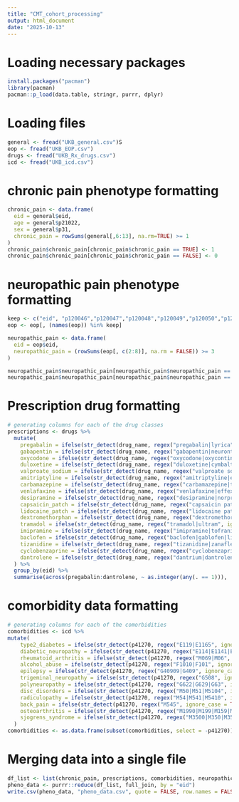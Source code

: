 ---
title: "CMT_cohort_processing"
output: html_document
date: "2025-10-13"
---
# Loading necessary packages
```{r}
install.packages("pacman")
library(pacman)
pacman::p_load(data.table, stringr, purrr, dplyr)

```


# Loading files
```{r}
general <- fread("UKB_general.csv")S
eop <- fread("UKB_EOP.csv")
drugs <- fread("UKB_Rx_drugs.csv")
icd <- fread("UKB_icd.csv")

```


# chronic pain phenotype formatting
```{r}
chronic_pain <- data.frame(
  eid = general$eid,
  age = general$p21022,
  sex = general$p31,
  chronic_pain = rowSums(general[,6:13], na.rm=TRUE) >= 1
)
chronic_pain$chronic_pain[chronic_pain$chronic_pain == TRUE] <- 1
chronic_pain$chronic_pain[chronic_pain$chronic_pain == FALSE] <- 0
```


# neuropathic pain phenotype formatting
```{r}
keep <- c("eid", "p120046","p120047","p120048","p120049","p120050","p120051","p120052")
eop <- eop[, (names(eop)) %in% keep]

neuropathic_pain <- data.frame(
  eid = eop$eid,
  neuropathic_pain = (rowSums(eop[, c(2:8)], na.rm = FALSE)) >= 3
)

neuropathic_pain$neuropathic_pain[neuropathic_pain$neuropathic_pain == TRUE] <- 1
neuropathic_pain$neuropathic_pain[neuropathic_pain$neuropathic_pain == FALSE] <- 0

```


# Prescription drug formatting
```{r}
# generating columns for each of the drug classes
prescriptions <- drugs %>%
  mutate(
    pregabalin = ifelse(str_detect(drug_name, regex("pregabalin|lyrica", ignore_case = TRUE)), 1, 0),
    gabapentin = ifelse(str_detect(drug_name, regex("gabapentin|neurontin|gralise", ignore_case = TRUE)), 1, 0),
    oxycodone = ifelse(str_detect(drug_name, regex("oxycodone|oxycontin", ignore_case = TRUE)), 1, 0),
    duloxetine = ifelse(str_detect(drug_name, regex("duloxetine|cymbalta", ignore_case = TRUE)), 1, 0),
    valproate_sodium = ifelse(str_detect(drug_name, regex("valproate sodium|divalproex|depakote", ignore_case = TRUE)), 1, 0),
    amitriptyline = ifelse(str_detect(drug_name, regex("amitriptyline|elavil", ignore_case = TRUE)), 1, 0),
    carbamazepine = ifelse(str_detect(drug_name, regex("carbamazepine|tegretol|carbatrol", ignore_case = TRUE)), 1, 0),
    venlafaxine = ifelse(str_detect(drug_name, regex("venlafaxine|effexor", ignore_case = TRUE)), 1, 0),
    desipramine = ifelse(str_detect(drug_name, regex("desipramine|norpramin", ignore_case = TRUE)), 1, 0),
    capsaicin_patch = ifelse(str_detect(drug_name, regex("capsaicin patch|qutenza", ignore_case = TRUE)), 1, 0),
    lidocaine_patch = ifelse(str_detect(drug_name, regex("lidocaine patch|lidoderm", ignore_case = TRUE)), 1, 0),
    dextromethorphan = ifelse(str_detect(drug_name, regex("dextromethorphan", ignore_case = TRUE)), 1, 0),
    tramadol = ifelse(str_detect(drug_name, regex("tramadol|ultram", ignore_case = TRUE)), 1, 0),
    imipramine = ifelse(str_detect(drug_name, regex("imipramine|tofranil", ignore_case = TRUE)), 1, 0),
    baclofen = ifelse(str_detect(drug_name, regex("baclofen|gablofen|lioresal", ignore_case = TRUE)), 1, 0),
    tizanidine = ifelse(str_detect(drug_name, regex("tizanidine|zanaflex", ignore_case = TRUE)), 1, 0),
    cyclobenzaprine = ifelse(str_detect(drug_name, regex("cyclobenzaprine|flexeril", ignore_case = TRUE)), 1, 0),
    dantrolene = ifelse(str_detect(drug_name, regex("dantrium|dantrolene|revonto", ignore_case = TRUE)), 1, 0)
  ) %>%
  group_by(eid) %>%
  summarise(across(pregabalin:dantrolene, ~ as.integer(any(. == 1))), .groups = "drop")

```



# comorbidity data formatting
```{r}
# generating columns for each of the comorbidities
comorbidities <- icd %>%
mutate(
    type2_diabetes = ifelse(str_detect(p41270, regex("E119|E1165", ignore_case = TRUE)), 1, 0),
    diabetic_neuropathy = ifelse(str_detect(p41270, regex("E114|E1141|E1142|E1143", ignore_case = TRUE)), 1, 0),
    rheumatoid_arthritis = ifelse(str_detect(p41270, regex("M069|M06", ignore_case = TRUE)), 1, 0),
    alcohol_abuse = ifelse(str_detect(p41270, regex("F1010|F101", ignore_case = TRUE)), 1, 0),
    epilepsy = ifelse(str_detect(p41270, regex("G40909|G409", ignore_case = TRUE)), 1, 0),
    trigeminal_neuropathy = ifelse(str_detect(p41270, regex("G508", ignore_case = TRUE)), 1, 0),
    polyneuropathy = ifelse(str_detect(p41270, regex("G622|G629|G63", ignore_case = TRUE)), 1, 0),
    disc_disorders = ifelse(str_detect(p41270, regex("M50|M51|M5104", ignore_case = TRUE)), 1, 0),
    radiculopathy = ifelse(str_detect(p41270, regex("M54|M541|M5410", ignore_case = TRUE)), 1, 0),
    back_pain = ifelse(str_detect(p41270, regex("M545", ignore_case = TRUE)), 1, 0),
    osteoarthritis = ifelse(str_detect(p41270, regex("M1990|M199|M159|M161|M171", ignore_case = TRUE)), 1, 0),
    sjogrens_syndrome = ifelse(str_detect(p41270, regex("M3500|M350|M35", ignore_case = TRUE)), 1, 0)
  )
comorbidities <- as.data.frame(subset(comorbidities, select = -p41270))

```


# Merging data into a single file
```{r}

df_list <- list(chronic_pain, prescriptions, comorbidities, neuropathic_pain)
pheno_data <- purrr::reduce(df_list, full_join, by = "eid")
write.csv(pheno_data, "pheno_data.csv", quote = FALSE, row.names = FALSE)
```
